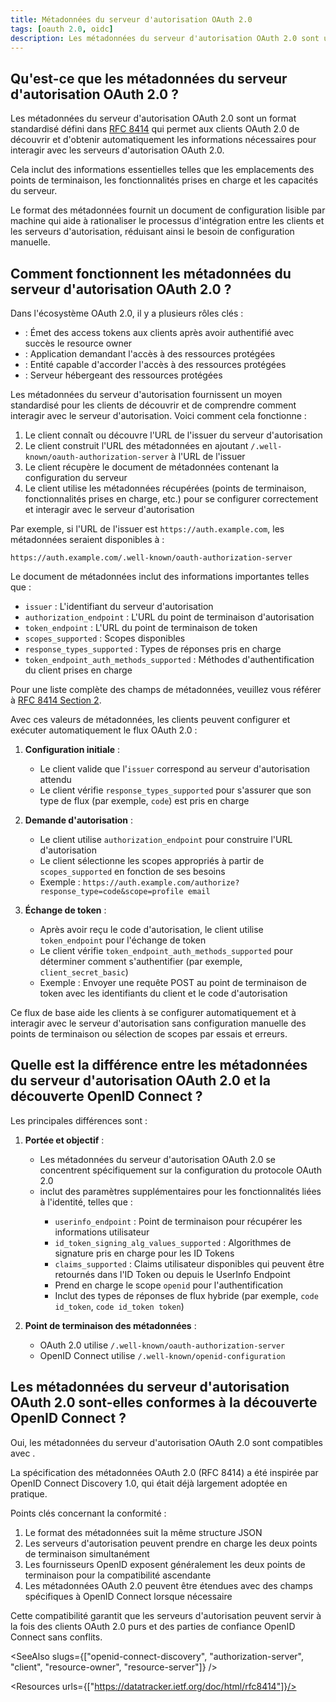 ```yaml
---
title: Métadonnées du serveur d'autorisation OAuth 2.0
tags: [oauth 2.0, oidc]
description: Les métadonnées du serveur d'autorisation OAuth 2.0 sont un format standardisé qui permet aux clients OAuth 2.0 de découvrir et d'obtenir automatiquement les informations nécessaires pour interagir avec les serveurs d'autorisation OAuth 2.0, y compris les emplacements des points de terminaison et les capacités du serveur.
---
```


## Qu'est-ce que les métadonnées du serveur d'autorisation OAuth 2.0 ?

Les métadonnées du serveur d'autorisation OAuth 2.0 sont un format standardisé défini dans [RFC 8414](https://datatracker.ietf.org/doc/html/rfc8414) qui permet aux clients OAuth 2.0 de découvrir et d'obtenir automatiquement les informations nécessaires pour interagir avec les serveurs d'autorisation OAuth 2.0.

Cela inclut des informations essentielles telles que les emplacements des points de terminaison, les fonctionnalités prises en charge et les capacités du serveur.

Le format des métadonnées fournit un document de configuration lisible par machine qui aide à rationaliser le processus d'intégration entre les clients et les serveurs d'autorisation, réduisant ainsi le besoin de configuration manuelle.

## Comment fonctionnent les métadonnées du serveur d'autorisation OAuth 2.0 ?

Dans l'écosystème OAuth 2.0, il y a plusieurs rôles clés :
- <Ref slug="authorization-server"/> : Émet des access tokens aux clients après avoir authentifié avec succès le resource owner
- <Ref slug="client"/> : Application demandant l'accès à des ressources protégées
- <Ref slug="resource-owner"/> : Entité capable d'accorder l'accès à des ressources protégées
- <Ref slug="resource-server"/> : Serveur hébergeant des ressources protégées

Les métadonnées du serveur d'autorisation fournissent un moyen standardisé pour les clients de découvrir et de comprendre comment interagir avec le serveur d'autorisation. Voici comment cela fonctionne :

1. Le client connaît ou découvre l'URL de l'issuer du serveur d'autorisation
2. Le client construit l'URL des métadonnées en ajoutant `/.well-known/oauth-authorization-server` à l'URL de l'issuer
3. Le client récupère le document de métadonnées contenant la configuration du serveur
4. Le client utilise les métadonnées récupérées (points de terminaison, fonctionnalités prises en charge, etc.) pour se configurer correctement et interagir avec le serveur d'autorisation

Par exemple, si l'URL de l'issuer est `https://auth.example.com`, les métadonnées seraient disponibles à :

`https://auth.example.com/.well-known/oauth-authorization-server`

Le document de métadonnées inclut des informations importantes telles que :
- `issuer` : L'identifiant du serveur d'autorisation
- `authorization_endpoint` : L'URL du point de terminaison d'autorisation
- `token_endpoint` : L'URL du point de terminaison de token
- `scopes_supported` : Scopes disponibles
- `response_types_supported` : Types de réponses pris en charge
- `token_endpoint_auth_methods_supported` : Méthodes d'authentification du client prises en charge

Pour une liste complète des champs de métadonnées, veuillez vous référer à [RFC 8414 Section 2](https://datatracker.ietf.org/doc/html/rfc8414#section-2).

Avec ces valeurs de métadonnées, les clients peuvent configurer et exécuter automatiquement le flux OAuth 2.0 :

1. **Configuration initiale** :
   - Le client valide que l'`issuer` correspond au serveur d'autorisation attendu
   - Le client vérifie `response_types_supported` pour s'assurer que son type de flux (par exemple, `code`) est pris en charge

2. **Demande d'autorisation** :
   - Le client utilise `authorization_endpoint` pour construire l'URL d'autorisation
   - Le client sélectionne les scopes appropriés à partir de `scopes_supported` en fonction de ses besoins
   - Exemple : `https://auth.example.com/authorize?response_type=code&scope=profile email`

3. **Échange de token** :
   - Après avoir reçu le code d'autorisation, le client utilise `token_endpoint` pour l'échange de token
   - Le client vérifie `token_endpoint_auth_methods_supported` pour déterminer comment s'authentifier (par exemple, `client_secret_basic`)
   - Exemple : Envoyer une requête POST au point de terminaison de token avec les identifiants du client et le code d'autorisation

Ce flux de base aide les clients à se configurer automatiquement et à interagir avec le serveur d'autorisation sans configuration manuelle des points de terminaison ou sélection de scopes par essais et erreurs.

## Quelle est la différence entre les métadonnées du serveur d'autorisation OAuth 2.0 et la découverte OpenID Connect ?

Les principales différences sont :

1. **Portée et objectif** :
   - Les métadonnées du serveur d'autorisation OAuth 2.0 se concentrent spécifiquement sur la configuration du protocole OAuth 2.0
   - <Ref slug="openid-connect-discovery"/> inclut des paramètres supplémentaires pour les fonctionnalités liées à l'identité, telles que :
     - `userinfo_endpoint` : Point de terminaison pour récupérer les informations utilisateur
     - `id_token_signing_alg_values_supported` : Algorithmes de signature pris en charge pour les ID Tokens
     - `claims_supported` : Claims utilisateur disponibles qui peuvent être retournés dans l'ID Token ou depuis le UserInfo Endpoint
     - Prend en charge le scope `openid` pour l'authentification
     - Inclut des types de réponses de flux hybride (par exemple, `code id_token`, `code id_token token`)

2. **Point de terminaison des métadonnées** :
   - OAuth 2.0 utilise `/.well-known/oauth-authorization-server`
   - OpenID Connect utilise `/.well-known/openid-configuration`

## Les métadonnées du serveur d'autorisation OAuth 2.0 sont-elles conformes à la découverte OpenID Connect ?

Oui, les métadonnées du serveur d'autorisation OAuth 2.0 sont compatibles avec <Ref slug="openid-connect-discovery"/>.

La spécification des métadonnées OAuth 2.0 (RFC 8414) a été inspirée par OpenID Connect Discovery 1.0, qui était déjà largement adoptée en pratique.

Points clés concernant la conformité :
1. Le format des métadonnées suit la même structure JSON
2. Les serveurs d'autorisation peuvent prendre en charge les deux points de terminaison simultanément
3. Les fournisseurs OpenID exposent généralement les deux points de terminaison pour la compatibilité ascendante
4. Les métadonnées OAuth 2.0 peuvent être étendues avec des champs spécifiques à OpenID Connect lorsque nécessaire

Cette compatibilité garantit que les serveurs d'autorisation peuvent servir à la fois des clients OAuth 2.0 purs et des parties de confiance OpenID Connect sans conflits.

<SeeAlso slugs={["openid-connect-discovery", "authorization-server", "client", "resource-owner", "resource-server"]} />

<Resources urls={["https://datatracker.ietf.org/doc/html/rfc8414"]}/>